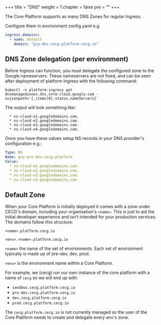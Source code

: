 +++
title = "DNS"
weight = 1
chapter = false
pre = ""
+++

The Core Platform supports as many DNS Zones for regular Ingress.

Configure them in environment config.yaml e.g.

```yaml
ingress_domains:
  - name: default
    domain: "gcp-dev.cecg.platform.cecg.io"
```

## DNS Zone delegation (per environment)

Before Ingress can function, you must delegate the configured zone to the Google nameservers.
These nameservers are not fixed, and can be seen after deployment of platform Ingress with the following command:

```shell
kubectl -n platform-ingress get dnsmanagedzones.dns.cnrm.cloud.google.com -o=jsonpath='{.items[0].status.nameServers}'
```

The output will look something like:

```shell
  * ns-cloud-e1.googledomains.com.
  * ns-cloud-e2.googledomains.com.
  * ns-cloud-e3.googledomains.com.
  * ns-cloud-e4.googledomains.com.
```

Once you have these values setup NS records in your DNS provider's configuration e.g.:

```yaml
Type: NS 
Name: gcp-pre-dev.cecg.platform 
Value: 
  * ns-cloud-e1.googledomains.com.
  * ns-cloud-e2.googledomains.com.
  * ns-cloud-e3.googledomains.com.
  * ns-cloud-e4.googledomains.com.
```

## Default Zone

When your Core Platform is initially deployed it comes with a zone under CECG's domain, including your organisation's `<name>`.
This is just to aid the initial developer experience and isn't intended for your production services.
The domains follow this structure:

`<name>.platform.cecg.io`

`<env>.<name>.platform.cecg.io`

`<name>` the name of the set of environments. Each set of environment typically is made up of pre-dev, dev, prod.

`<env>` is the environment name within a Core Platform.

For example, we (cecg) run our own instance of the core platform with a name of `cecg` so we will end up with:

* `sandbox.cecg.platform.cecg.io`
* `pre-dev.cecg.platform.cecg.io`
* `dev.cecg.platform.cecg.io`
* `prod.cecg.platform.cecg.io`

The `cecg.platform.cecg.io` is not currently managed so the user of the Core Platform needs
to create and delegate every env's zone.
